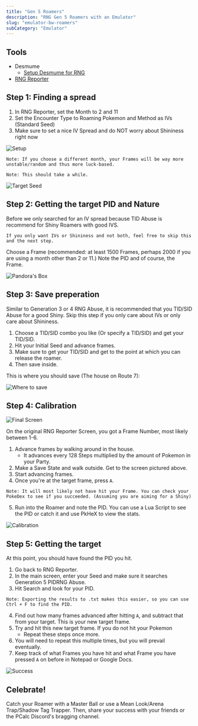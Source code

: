 ```yaml
---
title: "Gen 5 Roamers"
description: "RNG Gen 5 Roamers with an Emulator"
slug: "emulator-bw-roamers"
subCategory: "Emulator"
---
```


## Tools

- Desmume
  - [Setup Desmume for RNG](https://www.pokemonrng.com/desmume-setup)
- [RNG Reporter](https://github.com/Admiral-Fish/RNGReporter/releases)

## Step 1: Finding a spread

1. In RNG Reporter, set the Month to 2 and 11
2. Set the Encounter Type to Roaming Pokemon and Method as IVs (Standard Seed)
3. Make sure to set a nice IV Spread and do NOT worry about Shininess right now

![Setup](/images/Black-and-White/Roamer/Setup.png)

```
Note: If you choose a different month, your Frames will be way more unstable/random and thus more luck-based.
```

```
Note: This should take a while.
```

![Target Seed](/images/Black-and-White/Roamer/Target.png)

## Step 2: Getting the target PID and Nature

Before we only searched for an IV spread because TID Abuse is recommend for Shiny Roamers with good IVS.

```
If you only want IVs or Shininess and not both, feel free to skip this and the next step.
```

Choose a Frame (recommended: at least 1500 Frames, perhaps 2000 if you are using a month other than 2 or 11.) Note the PID and of course, the Frame.

![Pandora's Box](/images/Black-and-White/Roamer/Pandora.png)

## Step 3: Save preperation

Similar to Generation 3 or 4 RNG Abuse, it is recommended that you TID/SID Abuse for a good Shiny. Skip this step if you only care about IVs or only care about Shininess.

1. Choose a TID/SID combo you like (Or specify a TID/SID) and get your TID/SID.
2. Hit your Initial Seed and advance frames.
3. Make sure to get your TID/SID and get to the point at which you can release the roamer.
4. Then save inside.

This is where you should save (The house on Route 7):

![Where to save](/images/Black-and-White/Roamer/Save.png)

## Step 4: Calibration

![Final Screen](/images/Black-and-White/Roamer/Final-Screen.png)

On the original RNG Reporter Screen, you got a Frame Number, most likely between 1-6.

1. Advance frames by walking around in the house.
   - It advances every 128 Steps multiplied by the amount of Pokemon in your Party.
2. Make a Save State and walk outside. Get to the screen pictured above.
3. Start advancing frames.
4. Once you're at the target frame, press `A`.

```
Note: It will most likely not have hit your Frame. You can check your PokeDex to see if you succeeded. (Assuming you are aiming for a Shiny)
```

5. Run into the Roamer and note the PID. You can use a Lua Script to see the PID or catch it and use PkHeX to view the stats.

![Calibration](/images/Black-and-White/Roamer/Calibration.png)

## Step 5: Getting the target

At this point, you should have found the PID you hit.

1. Go back to RNG Reporter.
2. In the main screen, enter your Seed and make sure it searches Generation 5 PIDRNG Abuse.
3. Hit Search and look for your PID.

```
Note: Exporting the results to .txt makes this easier, so you can use Ctrl + F to find the PID.
```

4. Find out how many frames advanced after hitting `A`, and subtract that from your target. This is your new target frame.
5. Try and hit this new target frame. If you do not hit your Pokemon
   - Repeat these steps once more.
6. You will need to repeat this multiple times, but you will prevail eventually.
7. Keep track of what Frames you have hit and what Frame you have pressed `A` on before in Notepad or Google Docs.

![Success](/images/Black-and-White/Roamer/Success.png)

## Celebrate!

Catch your Roamer with a Master Ball or use a Mean Look/Arena Trap/Shadow Tag Trapper. Then, share your success with your friends or the PCalc Discord's bragging channel.

